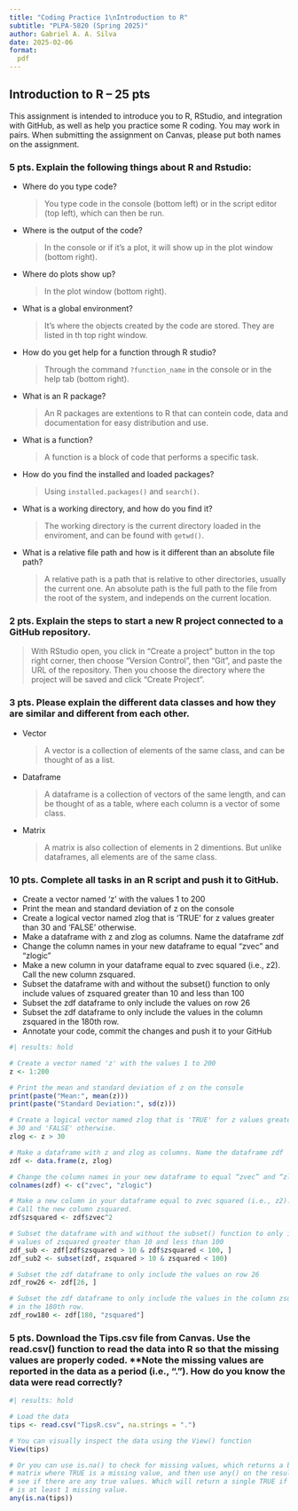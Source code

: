 ```yaml
---
title: "Coding Practice 1\nIntroduction to R"
subtitle: "PLPA-5820 (Spring 2025)"
author: Gabriel A. A. Silva
date: 2025-02-06
format:
  pdf
---
```


## Introduction to R – 25 pts

This assignment is intended to introduce you to R, RStudio, and integration with GitHub, as well as help you practice some R coding. You may work in pairs. When submitting the assignment on Canvas, please put both names on the assignment. 

### 5 pts. Explain the following things about R and Rstudio: 
  - Where do you type code? 
    
    > You type code in the console (bottom left) or in the script editor (top left), which can then be run.
  
  - Where is the output of the code?
    
    > In the console or if it's a plot, it will show up in the plot window (bottom right).
  
  - Where do plots show up? 
    
    > In the plot window (bottom right).
  
  - What is a global environment? 
    
    > It's where the objects created by the code are stored. They are listed in th top right window.
  
  - How do you get help for a function through R studio? 
    
    > Through the command `?function_name` in the console or in the help tab (bottom right).
  
  - What is an R package?
    
    > An R packages are extentions to R that can contein code, data and documentation for easy distribution and use.
  
  - What is a function? 
    
    > A function is a block of code that performs a specific task.
  
  - How do you find the installed and loaded packages? 
    
    > Using `installed.packages()` and `search()`.
  
  - What is a working directory, and how do you find it?
    
    > The working directory is the current directory loaded in the enviroment, and can be found with `getwd()`.
  
  - What is a relative file path and how is it different than an absolute file path? 
    
    > A relative path is a path that is relative to other directories, usually the current one. An absolute path is the full path to the file from the root of the system, and independs on the current location.

### 2 pts. Explain the steps to start a new R project connected to a GitHub repository. 
  
  > With RStudio open, you click in "Create a project" button in the top right corner, then choose "Version Control", then "Git", and paste the URL of the repository. Then you choose the directory where the project will be saved and click "Create Project".

### 3 pts. Please explain the different data classes and how they are similar and different from each other. 
  - Vector
  
    > A vector is a collection of elements of the same class, and can be thought of as a list.
  
  - Dataframe
    
    > A dataframe is a collection of vectors of the same length, and can be thought of as a table, where each column is a vector of some class.
  
  - Matrix
    
    > A matrix is also collection of elements in 2 dimentions. But unlike dataframes, all elements are of the same class.

### 10 pts. Complete all tasks in an R script and push it to GitHub.

  - Create a vector named 'z' with the values 1 to 200
  - Print the mean and standard deviation of z on the console
  - Create a logical vector named zlog that is 'TRUE' for z values greater than 30 and 'FALSE' otherwise.
  - Make a dataframe with z and zlog as columns. Name the dataframe zdf
  - Change the column names in your new dataframe to equal “zvec” and “zlogic”
  - Make a new column in your dataframe equal to zvec squared (i.e., z2). Call the new column zsquared. 
  - Subset the dataframe with and without the subset() function to only include values of zsquared greater than 10 and less than 100 
  - Subset the zdf dataframe to only include the values on row 26
  - Subset the zdf dataframe to only include the values in the column zsquared in the 180th row.
  - Annotate your code, commit the changes and push it to your GitHub

```r
#| results: hold

# Create a vector named 'z' with the values 1 to 200
z <- 1:200

# Print the mean and standard deviation of z on the console
print(paste("Mean:", mean(z)))
print(paste("Standard Deviation:", sd(z)))

# Create a logical vector named zlog that is 'TRUE' for z values greater than 
# 30 and 'FALSE' otherwise.
zlog <- z > 30

# Make a dataframe with z and zlog as columns. Name the dataframe zdf
zdf <- data.frame(z, zlog)

# Change the column names in your new dataframe to equal “zvec” and “zlogic”
colnames(zdf) <- c("zvec", "zlogic")

# Make a new column in your dataframe equal to zvec squared (i.e., z2). 
# Call the new column zsquared.
zdf$zsquared <- zdf$zvec^2

# Subset the dataframe with and without the subset() function to only include
# values of zsquared greater than 10 and less than 100
zdf_sub <- zdf[zdf$zsquared > 10 & zdf$zsquared < 100, ]
zdf_sub2 <- subset(zdf, zsquared > 10 & zsquared < 100)

# Subset the zdf dataframe to only include the values on row 26
zdf_row26 <- zdf[26, ]

# Subset the zdf dataframe to only include the values in the column zsquared
# in the 180th row.
zdf_row180 <- zdf[180, "zsquared"]
```

### 5 pts. Download the Tips.csv file from Canvas. Use the read.csv() function to read the data into R so that the missing values are properly coded. **Note the missing values are reported in the data as a period (i.e., “.”). How do you know the data were read correctly?

```r
#| results: hold

# Load the data
tips <- read.csv("TipsR.csv", na.strings = ".")

# You can visually inspect the data using the View() function
View(tips)

# Or you can use is.na() to check for missing values, which returns a bollean
# matrix where TRUE is a missing value, and then use any() on the result to
# see if there are any true values. Which will return a single TRUE if there 
# is at least 1 missing value.
any(is.na(tips))

```

